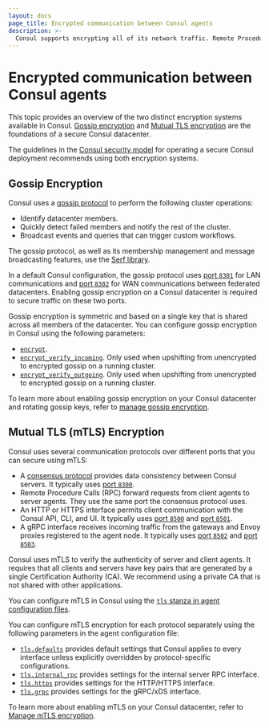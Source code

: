 ```yaml
---
layout: docs
page_title: Encrypted communication between Consul agents
description: >-
  Consul supports encrypting all of its network traffic. Remote Procedure Calls (RPCs) between client and server agents can be encrypted with TLS and authenticated with certificates. Gossip communication between all agents can also be encrypted.
---
```


# Encrypted communication between Consul agents

This topic provides an overview of the two distinct encryption systems available in Consul. [Gossip encryption](/consul/docs/security/encryption#gossip-encryption) and [Mutual TLS encryption](/consul/docs/security/encryption#mutual-tls-mtls-encryption) are the foundations of a secure Consul datacenter.

The guidelines in the [Consul security model](/consul/docs/security/security-models/core) for operating a secure Consul deployment recommends using both encryption systems.

## Gossip Encryption

Consul uses a [gossip protocol](/consul/docs/architecture/gossip) to perform the following cluster operations:

- Identify datacenter members.
- Quickly detect failed members and notify the rest of the cluster.
- Broadcast events and queries that can trigger custom workflows.

The gossip protocol, as well as its membership management and message broadcasting features, use the [Serf library](https://github.com/hashicorp/serf/).

In a default Consul configuration, the gossip protocol uses [port `8301`](/consul/docs/install/ports#lan-serf) for LAN communications and [port `8302`](/consul/docs/install/ports#lan-serf) for WAN communications between federated datacenters. Enabling gossip encryption on a Consul datacenter is required to secure traffic on these two ports.

Gossip encryption is symmetric and based on a single key that is shared across all members of the datacenter. You can configure gossip encryption in Consul using the following parameters:

- [`encrypt`](/consul/docs/agent/config/config-files#encrypt).
- [`encrypt_verify_incoming`](/consul/docs/agent/config/config-files#encrypt_verify_incoming). Only used when upshifting from unencrypted to encrypted gossip on a running cluster.
- [`encrypt_verify_outgoing`](/consul/docs/agent/config/config-files#encrypt_verify_outgoing). Only used when upshifting from unencrypted to encrypted gossip on a running cluster.

To learn more about enabling gossip encryption on your Consul datacenter and rotating gossip keys, refer to [manage gossip encryption](/consul/docs/security/encryption/gossip).

## Mutual TLS (mTLS) Encryption

Consul uses several communication protocols over different ports that you can secure using mTLS:

- A [consensus protocol](/consul/docs/architecture/consensus) provides data consistency between Consul servers. It typically uses [port `8300`](/consul/docs/install/ports#server-rpc).
- Remote Procedure Calls (RPC) forward requests from client agents to server agents. They use the same port the consensus protocol uses.
- An HTTP or HTTPS interface permits client communication with the Consul API, CLI, and UI. It typically uses [port `8500`](/consul/docs/install/ports#http) and [port `8501`](/consul/docs/install/ports#https).
- A gRPC interface receives incoming traffic from the gateways and Envoy proxies registered to the agent node. It typically uses [port `8502`](/consul/docs/install/ports#client-grpc) and [port `8503`](/consul/docs/install/ports#client-grpc-tls).

Consul uses mTLS to verify the authenticity of server and client agents. It requires that all clients and servers have key pairs that are generated by a single Certification Authority (CA). We recommend using a private CA that is not shared with other applications.

You can configure mTLS in Consul using the [`tls` stanza in agent configuration files](/consul/docs/agent/config/config-files#tls-1).

You can configure mTLS encryption for each protocol separately using the following parameters in the agent configuration file:

- [`tls.defaults`](/consul/docs/agent/config/config-files#tls_defaults) provides default settings that Consul applies to every interface unless explicitly overridden by protocol-specific configurations.
- [`tls.internal_rpc`](/consul/docs/agent/config/config-files#tls_internal_rpc) provides settings for the internal server RPC interface.
- [`tls.https`](/consul/docs/agent/config/config-files#tls_https) provides settings for the HTTP/HTTPS interface.
- [`tls.grpc`](/consul/docs/agent/config/config-files#tls_grpc) provides settings for the gRPC/xDS interface.

To learn more about enabling mTLS on your Consul datacenter, refer to [Manage mTLS encryption](/consul/docs/secure/encryption/mtls).
